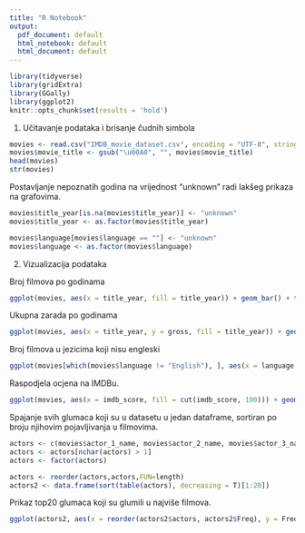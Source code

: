 ```yaml
---
title: "R Notebook"
output:
  pdf_document: default
  html_notebook: default
  html_document: default
---
```


```r
library(tidyverse)
library(gridExtra)
library(GGally)
library(ggplot2)
knitr::opts_chunk$set(results = 'hold')
```
1. Učitavanje podataka i brisanje čudnih simbola

```r
movies <- read.csv("IMDB_movie_dataset.csv", encoding = "UTF-8", stringsAsFactors = F)
movies$movie_title <- gsub("\u00A0", "", movies$movie_title)
head(movies)
str(movies)
```

Postavljanje nepoznatih godina na vrijednost "unknown" radi lakšeg prikaza na grafovima.
```r
movies$title_year[is.na(movies$title_year)] <- "unknown"
movies$title_year <- as.factor(movies$title_year)

movies$language[movies$language == ""] <- "unknown"
movies$language <- as.factor(movies$language)
```

2. Vizualizacija podataka


Broj filmova po godinama
```r
ggplot(movies, aes(x = title_year, fill = title_year)) + geom_bar() + theme(axis.text.x = element_text(angle = 60)) + theme(axis.text.x = element_text(angle = 60), plot.title = element_text(hjust = 0.5)) + labs(x = "Year", y = "Number of movies", color = "Year", title = "Number of movies per year")
```

Ukupna zarada po godinama
```r
ggplot(movies, aes(x = title_year, y = gross, fill = title_year)) + geom_bar(stat = "sum") + theme(axis.text.x = element_text(angle = 60), plot.title = element_text(hjust = 0.5)) + labs(x = "Year", y = "Total gross", color = "Year", title = "Total gross per year")
```

Broj filmova u jezicima koji nisu engleski
```r
ggplot(movies[which(movies$language != "English"), ], aes(x = language, fill = language)) + geom_bar() + theme(axis.text.x = element_text(angle = 60)) + theme(axis.text.x = element_text(angle = 60), plot.title = element_text(hjust = 0.5)) + labs(x = "Language", y = "Number of movies", color = "Year", title = "Movies by language not in English")
```

Raspodjela ocjena na IMDBu.
```r
ggplot(movies, aes(x = imdb_score, fill = cut(imdb_score, 100))) + geom_histogram(bins = 10, show.legend = FALSE) + theme(axis.text.x = element_text(angle = 60), plot.title = element_text(hjust = 0.5)) + labs(x = "Year", y = "IMDB score", title = "IMDB score count")
```

Spajanje svih glumaca koji su u datasetu u jedan dataframe, sortiran po broju njihovim pojavljivanja u filmovima.
```r
actors <- c(movies$actor_1_name, movies$actor_2_name, movies$actor_3_name)
actors <- actors[nchar(actors) > 1]
actors <- factor(actors)

actors <- reorder(actors,actors,FUN=length)
actors2 <- data.frame(sort(table(actors), decreasing = T)[1:20])
```

Prikaz top20 glumaca koji su glumili u najviše filmova.
```r



ggplot(actors2, aes(x = reorder(actors2$actors, actors2$Freq), y = Freq, fill = cut(Freq, 100))) + theme(axis.text.x = element_text(angle = 60)) + geom_bar(stat = "identity", show.legend = F) + theme(axis.text.x = element_text(angle = 60), plot.title = element_text(hjust = 0.5)) + labs(x = "Actor", y = "Number of movies", title = "Acted in most movies")

```

